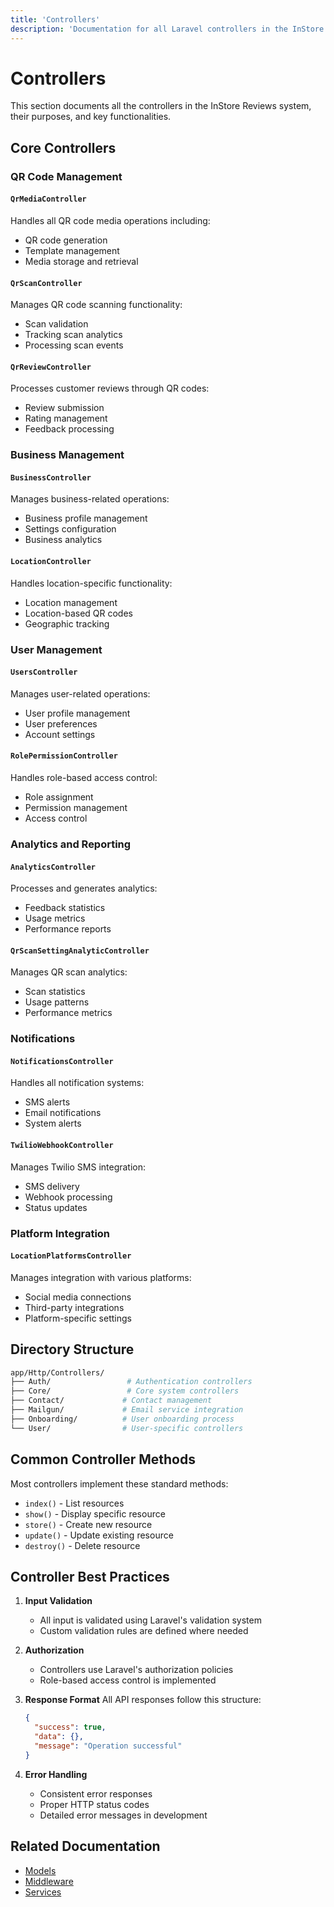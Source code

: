 ```yaml
---
title: 'Controllers'
description: 'Documentation for all Laravel controllers in the InStore Reviews system'
---
```


# Controllers

This section documents all the controllers in the InStore Reviews system, their purposes, and key functionalities.

## Core Controllers

### QR Code Management

#### `QrMediaController`
Handles all QR code media operations including:
- QR code generation
- Template management
- Media storage and retrieval

#### `QrScanController`
Manages QR code scanning functionality:
- Scan validation
- Tracking scan analytics
- Processing scan events

#### `QrReviewController`
Processes customer reviews through QR codes:
- Review submission
- Rating management
- Feedback processing

### Business Management

#### `BusinessController`
Manages business-related operations:
- Business profile management
- Settings configuration
- Business analytics

#### `LocationController`
Handles location-specific functionality:
- Location management
- Location-based QR codes
- Geographic tracking

### User Management

#### `UsersController`
Manages user-related operations:
- User profile management
- User preferences
- Account settings

#### `RolePermissionController`
Handles role-based access control:
- Role assignment
- Permission management
- Access control

### Analytics and Reporting

#### `AnalyticsController`
Processes and generates analytics:
- Feedback statistics
- Usage metrics
- Performance reports

#### `QrScanSettingAnalyticController`
Manages QR scan analytics:
- Scan statistics
- Usage patterns
- Performance metrics

### Notifications

#### `NotificationsController`
Handles all notification systems:
- SMS alerts
- Email notifications
- System alerts

#### `TwilioWebhookController`
Manages Twilio SMS integration:
- SMS delivery
- Webhook processing
- Status updates

### Platform Integration

#### `LocationPlatformsController`
Manages integration with various platforms:
- Social media connections
- Third-party integrations
- Platform-specific settings

## Directory Structure

```bash
app/Http/Controllers/
├── Auth/                 # Authentication controllers
├── Core/                 # Core system controllers
├── Contact/             # Contact management
├── Mailgun/             # Email service integration
├── Onboarding/          # User onboarding process
└── User/                # User-specific controllers
```

## Common Controller Methods

Most controllers implement these standard methods:
- `index()` - List resources
- `show()` - Display specific resource
- `store()` - Create new resource
- `update()` - Update existing resource
- `destroy()` - Delete resource

## Controller Best Practices

1. **Input Validation**
   - All input is validated using Laravel's validation system
   - Custom validation rules are defined where needed

2. **Authorization**
   - Controllers use Laravel's authorization policies
   - Role-based access control is implemented

3. **Response Format**
   All API responses follow this structure:
   ```json
   {
     "success": true,
     "data": {},
     "message": "Operation successful"
   }
   ```

4. **Error Handling**
   - Consistent error responses
   - Proper HTTP status codes
   - Detailed error messages in development

## Related Documentation

- [Models](backend/models)
- [Middleware](backend/middleware)
- [Services](backend/services) 
